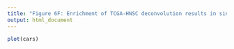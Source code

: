 ```yaml
---
title: "Figure 6F: Enrichment of TCGA-HNSC deconvolution results in single cell data"
output: html_document
---
```


```r
plot(cars)
```
